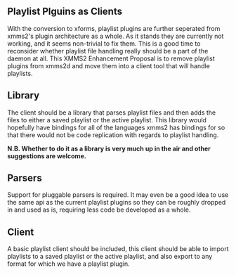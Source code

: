 == Playlist Plguins as Clients ==
With the conversion to xforms, playlist plugins are further seperated from xmms2's plugin architecture as a whole. As it stands they are currently not working, and it seems non-trivial to fix them. This is a good time to reconsider whether playlist file handling really should be a part of the daemon at all. This XMMS2 Enhancement Proposal is to remove playlist plugins from xmms2d and move them into a client tool that will handle playlists.

== Library ==
The client should be a library that parses playlist files and then adds the files to either a saved playlist or the active playlist. This library would hopefully have bindings for all of the languages  xmms2 has bindings for so that there would not be code replication with regards to playlist handling. 

'''N.B. Whether to do it as a library is very much up in the air and other suggestions are welcome.'''

== Parsers ==
Support for pluggable parsers is required. It may even be a good idea to use the same api as the current playlist plugins so they can be roughly dropped in and used as is, requiring less code be developed as a whole.

== Client ==
A basic playlist client should be included, this client should be able to import playlists to a saved playlist or the active playlist, and also export to any format for which we have a playlist plugin.